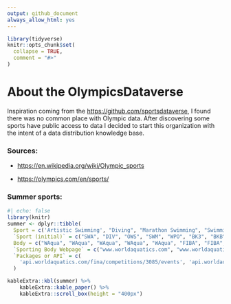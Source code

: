 ```yaml
---
output: github_document
always_allow_html: yes
---
```


<!-- README.md is generated from README.Rmd. Please edit that file -->

```r
library(tidyverse)
knitr::opts_chunk$set(
  collapse = TRUE,
  comment = "#>"
)
```

# About the OlympicsDataverse

<!-- badges: start -->

<!-- badges: end -->

Inspiration coming from the <https://github.com/sportsdataverse>, I found there was no common place with Olympic data. After discovering some sports have public access to data I decided to start this organization with the intent of a data distribution knowledge base.

### Sources:

-   <https://en.wikipedia.org/wiki/Olympic_sports>

-   <https://olympics.com/en/sports/>

### Summer sports:

```r
#| echo: false
library(knitr)
summer <- dplyr::tibble(
  Sport = c('Artistic Swimming', "Diving", "Marathon Swimming", "Swimming", "Water Polo", "3x3 Basketball", "Basketball", "Canoe Sprint", "Canoe Slalom", "Cycling BMX Freestyle", "Cycling BMX Racing", "Cycling Mountain Bike", "Cycling Road", "Cycling Track", "Artistic Gymnastics", "Rhythmic Gymnastics", "Trampoline Gymnastics", "Volleyball - Beach", "Volleyball - Indoor", "Equestrian - Dressage", "Equestrian - Eventing", "Equestrian - Jumping", "Wrestling - Freestyle", "Wrestling - Greco-Roman", "Archery", "Athletics", "Badminton", "Boxing", "Breaking", "Fencing", "Field hockey", "Football", "Golf", "Handball", "Judo", "Modern Pentathlon", "Rowing", "Rugby Sevens", "Sailing", "Shooting", "Skateboarding", "Sport Climbing", "Surfing", "Table Tennis", "Taekwondo", "Tennis", "Triathlon", "Trampoline", "Weightlifting"),
  `Sport (initial)` = c("SWA", "DIV", "OWS", "SWM", "WPO", "BK3", "BKB", "CSP", "CSL", "BMF", "BMX", "MTB", "CRD", "CTR", "GAR", "GRY", "GTR", "VBV", "VVO", "EDR", "EVE", "EJP", "WRE", "WGR", "ARC", "ATH", "BDM", "BOX", "BKG", "FEN", "HOC", "FBL", "GLF", "HBL", "JUD", "MPN", "ROW", "RU7", "SAL", "SHO", "SKB", "CLB", "SRF", "TTE", "TKW", "TEN", "TRI", "GTR", "WLF"),
  Body = c("WAqua", "WAqua", "WAqua", "WAqua", "WAqua", "FIBA", "FIBA", "ICF", "ICF", "UCI", "UCI", "UCI", "UCI", "UCI", "FIG", "FIG", "FIG", "FIVB", "FIVB", "FEI", "FEI", "FEI", "UWW", "UWW", "WArch", "WAthle", "BWF", "AIBA", "WDSF", "FIE", "FIH", "FIFA", "IGF", "IHF", "IJF", "UIPM", "WRow", "WRug", "WSail", "ISSF", "WSkate", "IFSC", "ISA", "ITTF", "WT", "ITF", "ITU", "FIG", "IWF"),
  `Sporting Body Webpage` = c("www.worldaquatics.com", "www.worldaquatics.com", "www.worldaquatics.com", "www.worldaquatics.com", "www.worldaquatics.com", "www.fiba.basketball", "www.fiba.basketball", "www.canoeicf.com", "www.canoeicf.com", "www.uci.org", "www.uci.org", "www.uci.org", "www.uci.org", "www.uci.org", "www.gymnastics.sport", "www.gymnastics.sport", "www.gymnastics.sport", "www.fivb.com", "www.fivb.com", "www.fei.org", "www.fei.org", "www.fei.org", "uww.org", "uww.org", "www.worldarchery.sport", "worldathletics.org", "bwfbadminton.com", "www.iba.sport", "www.worlddancesport.org", "fie.org", "www.fih.hockey", "www.fifa.com", "www.igfgolf.org", "www.ihf.info", "www.ijf.org", "www.uipmworld.org", "worldrowing.com", "www.world.rugby", 'www.sailing.org', 'www.issf-sports.org', 'www.worldskate.org', 'www.ifsc-climbing.org', 'www.isasurf.org', 'www.ittf.com', 'www.worldtaekwondo.org', 'www.itftennis.com/en', 'www.triathlon.org', "www.gymnastics.sport/site/", 'iwf.sport'),
  `Packages or API` = c(
    'api.worldaquatics.com/fina/competitions/3085/events', 'api.worldaquatics.com/fina/competitions/3085/events', 'api.worldaquatics.com/fina/competitions/3085/events', 'api.worldaquatics.com/fina/competitions/3085/events', 'api.worldaquatics.com/fina/competitions/3085/events', "cm.fibaorganizer.com/static/docs/api/", "cm.fibaorganizer.com/static/docs/api/", "infoicf.msl.es/webICF/searcherOneSport?page=ZZS100R_@@@@@@@@@@@@@@@@@@@@@ENG", "infoicf.msl.es/webICF/searcherOneSport?page=ZZS100R_@@@@@@@@@@@@@@@@@@@@@ENG", "www.uci.org/api/calendar/upcoming", "www.uci.org/api/calendar/upcoming", "www.uci.org/api/calendar/upcoming", "www.uci.org/api/calendar/upcoming", "www.uci.org/api/calendar/upcoming", "www.gymnastics.sport/api/", "www.gymnastics.sport/api/", "www.gymnastics.sport/api/", "www.fivb.org/VisSDK/VisWebService/#Introduction.html", "www.fivb.org/VisSDK/VisWebService/#Introduction.html", "inside.fei.org/fei/your-role/it-services/it-platforms/fei-database", "inside.fei.org/fei/your-role/it-services/it-platforms/fei-database", "inside.fei.org/fei/your-role/it-services/it-platforms/fei-database", "github.com/unitedworldwrestling", "github.com/unitedworldwrestling", "www.worldarchery.sport/api", "None found", "extranet-lv.bwfbadminton.com/api", "None found", "services.worlddancesport.org/api/1", "None found", "None found", "futdb.app", "None found", "None found", "judobase.ijf.org/", "None found", "None found", "github.com/pierre-lamarche/RugbyRanking", "None found", "None found", "None found", "None found", "None found", "None found", "None found", "None found", "github.com/tyler-widdison/rTriathlon", 'None found', "None found")
  )

kableExtra::kbl(summer) %>% 
    kableExtra::kable_paper() %>% 
    kableExtra::scroll_box(height = "400px")


```
